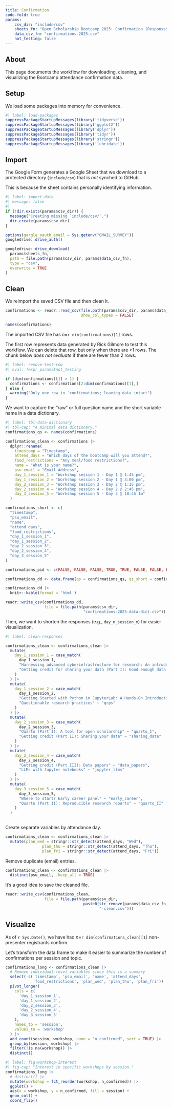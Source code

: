 ```yaml
---
title: Confirmation
code-fold: true
params:
    csv_dir: "include/csv"
    sheets_fn: "Open Scholarship Bootcamp 2025: Confirmation (Responses)"
    data_csv_fn: "confirmations-2025.csv"
    not_testing: false
---
```


## About

This page documents the workflow for downloading, cleaning, and visualizing the Bootcamp attendance confirmation data.

## Setup

We load some packages into memory for convenience.

```r
#| label: load-packages
suppressPackageStartupMessages(library('tidyverse'))
suppressPackageStartupMessages(library('ggplot2'))
suppressPackageStartupMessages(library('dplyr'))
suppressPackageStartupMessages(library('tidyr'))
suppressPackageStartupMessages(library('stringr'))
suppressPackageStartupMessages(library('lubridate'))
```

## Import

The Google Form generates a Google Sheet that we download to a protected directory (`include/csv`) that is *not* synched to GitHub.


::: {.callout-important}
This is because the sheet contains personally identifying information.
:::

```r
#| label: import-data
#| message: false
#| 
if (!dir.exists(params$csv_dir)) {
  message("Creating missing `include/csv/`.")
  dir.create(params$csv_dir)
}

options(gargle_oauth_email = Sys.getenv("GMAIL_SURVEY"))
googledrive::drive_auth()

googledrive::drive_download(
  params$sheets_fn,
  path = file.path(params$csv_dir, params$data_csv_fn),
  type = "csv",
  overwrite = TRUE
)
```

## Clean

We reimport the saved CSV file and then clean it.

```r
confirmations <- readr::read_csv(file.path(params$csv_dir, params$data_csv_fn),
                                 show_col_types = FALSE)

names(confirmations)
```

The imported CSV file has *n*=`r dim(confirmations)[1]` rows.

::: {.callout-note}

The first row represents data generated by Rick Gilmore to test this workflow.
We can delete that row, but only when there are >1 rows.
The chunk below *does not evaluate* if there are fewer than 2 rows.

```r
#| label: remove-test-row
#| eval: !expr params$not_testing

if (dim(confirmations)[1] > 1) {
  confirmations <- confirmations[2:dim(confirmations)[1],]
} else {
  warning("Only one row in `confirmations; leaving data intact")
}
```

:::

We want to capture the "raw" or full question name and the short variable name in a data dictionary.

```r
#| label: tbl-data-dictionary
#| tbl-cap: "A minimal data dictionary."
confirmations_qs <- names(confirmations)

confirmations_clean <- confirmations |>
  dplyr::rename(
    timestamp = "Timestamp",
    attend_days = "Which days of the bootcamp will you attend?",
    food_restrictions = "Any meal/food restrictions?",
    name = "What is your name?",
    psu_email = "Email Address",
    day_1_session_1 = "Workshop session 1 - Day 1 @ 1:45 pm",
    day_1_session_2 = "Workshop session 2 - Day 1 @ 3:00 pm",
    day_2_session_3 = "Workshop session 3 - Day 2 @ 1:15 pm",
    day_2_session_4 = "Workshop session 4 - Day 2 @ 2:45 pm",
    day_3_session_5 = "Workshop session 5 - Day 3 @ 10:45 1m"
  )

confirmations_short <- c(
  "timestamp",
  "psu_email",
  "name",
  "attend_days",
  "food_restrictions",
  "day_1_session_1",
  "day_1_session_2",
  "day_2_session_3",
  "day_2_session_4",
  "day_3_session_5"
)

confirmations_pid <- c(FALSE, FALSE, FALSE, TRUE, TRUE, FALSE, FALSE, FALSE, FALSE, FALSE)

confirmations_dd <- data.frame(qs = confirmations_qs, qs_short = confirmations_short, pid = confirmations_pid)

confirmations_dd |>
  knitr::kable(format = 'html')

readr::write_csv(confirmations_dd,
                 file = file.path(params$csv_dir,
                                  "confirmations-2025-data-dict.csv"))
```

Then, we want to shorten the responses (e.g., `day_n_session_m`) for easier visualization.

```r
#| label: clean-responses

confirmations_clean <- confirmations_clean |>
  mutate(
    day_1_session_1 = case_match(
      day_1_session_1,
      "Harnessing advanced cyberinfrastructure for research: An introduction to Roar and ICDS resources" ~ "intro_roar",
      "Getting credit for sharing your data (Part I): Good enough data management practices" ~ "data_mgmt"
    )
  ) |>
  mutate(
    day_1_session_2 = case_match(
      day_1_session_2,
      "Getting Started with Python in JupyterLab: A Hands-On Introduction" ~ "jupyter_intro",
      "Questionable research practices" ~ "qrps"
    )
  ) |>
  mutate(
    day_2_session_3 = case_match(
      day_2_session_3,
      "Quarto (Part I): A tool for open scholarship" ~ "quarto_I",
      "Getting credit (Part II): Sharing your data" ~ "sharing_data"
    )
  ) |>
  mutate(
    day_2_session_4 = case_match(
      day_2_session_4,
      "Getting credit (Part III): Data papers" ~ "data_papers",
      "LLMs with Jupyter notebooks" ~ "jupyter_llms"
    )
  ) |>
  mutate(
    day_3_session_5 = case_match(
      day_3_session_5,
      "Where to start? Early career panel" ~ "early_career",
      "Quarto (Part II): Reproducible research reports" ~ "quarto_II"
    )
  )
  
```

Create separate variables by attendance day.

```r
confirmations_clean <- confirmations_clean |>
  mutate(plan_wed = stringr::str_detect(attend_days, "Wed"),
                plan_thu = stringr::str_detect(attend_days, "Thu"),
                plan_fri = stringr::str_detect(attend_days, "Fri")) 
```

Remove duplicate (email) entries.

```r
confirmations_clean <- confirmations_clean |>
  distinct(psu_email, .keep_all = TRUE)
```

It's a good idea to save the cleaned file.

```r
readr::write_csv(confirmations_clean, 
                 file = file.path(params$csv_dir, 
                                  paste0(str_remove(params$data_csv_fn, ".csv"),
                                         "-clean.csv")))
```

## Visualize

As of `r Sys.Date()`, we have had *n*=`r dim(confirmations_clean)[1]` non-presenter registrants confirm.

Let's transform the data frame to make it easier to summarize the number of confirmations per session and topic.

```r
confirmations_long <- confirmations_clean |>
  # Remove individual-level variables since this is a summary
  select(-c('timestamp', 'psu_email', 'name', 'attend_days',
            'food_restrictions', 'plan_wed', 'plan_thu', 'plan_fri')) |>
  pivot_longer(
    cols = c(
      'day_1_session_1',
      'day_1_session_2',
      'day_2_session_3',
      'day_2_session_4',
      'day_3_session_5'
    ),
    names_to = 'session',
    values_to = 'workshop'
  ) |>
  add_count(session, workshop, name = "n_confirmed", sort = TRUE) |>
  group_by(session, workshop) |>
  filter(!is.na(workshop)) |>
  distinct()
```

```r
#| label: fig-workshop-interest
#| fig-cap: "Interest in specific workshops by session."
confirmations_long |>
  # distinct() |>
  mutate(workshop = fct_reorder(workshop, n_confirmed)) |>
  ggplot() +
  aes(x = workshop, y = n_confirmed, fill = session) +
  geom_col() +
  coord_flip()
```

<!-- ### Day 1 -->

<!-- ```{r} -->
<!-- xtabs(formula = ~ plan_wed, data = confirmations_clean) -->
<!-- ``` -->

<!-- #### [Session 1](sessions.qmd#workshop-session-1) -->

<!-- ```{r} -->
<!-- xtabs(formula = ~ day_1_session_1, data = confirmations_clean) -->
<!-- ``` -->

<!-- #### [Session 2](sessions.qmd#workshop-session-2) -->

<!-- ```{r} -->
<!-- xtabs(formula = ~ day_1_session_2, data = confirmations_clean) -->
<!-- ``` -->

<!-- ### Day 2 -->

<!-- ```{r} -->
<!-- xtabs(formula = ~ plan_thu, data = confirmations_clean) -->
<!-- ``` -->

<!-- #### [Session 3](sessions.qmd#workshop-session-3) -->

<!-- ```{r} -->
<!-- xtabs(formula = ~ day_2_session_3, data = confirmations_clean) -->
<!-- ``` -->

<!-- #### [Session 4](sessions.qmd#workshop-session-4) -->

<!-- ```{r} -->
<!-- xtabs(formula = ~ day_2_session_4, data = confirmations_clean) -->
<!-- ``` -->

<!-- ### Day 3 -->

<!-- ```{r} -->
<!-- xtabs(formula = ~ plan_fri, data = confirmations_clean) -->
<!-- ``` -->

<!-- #### [Session 5](sessions.qmd#workshop-session-5) -->

<!-- ```{r} -->
<!-- xtabs(formula = ~ day_3_session_5, data = confirmations_clean) -->
<!-- ``` -->
